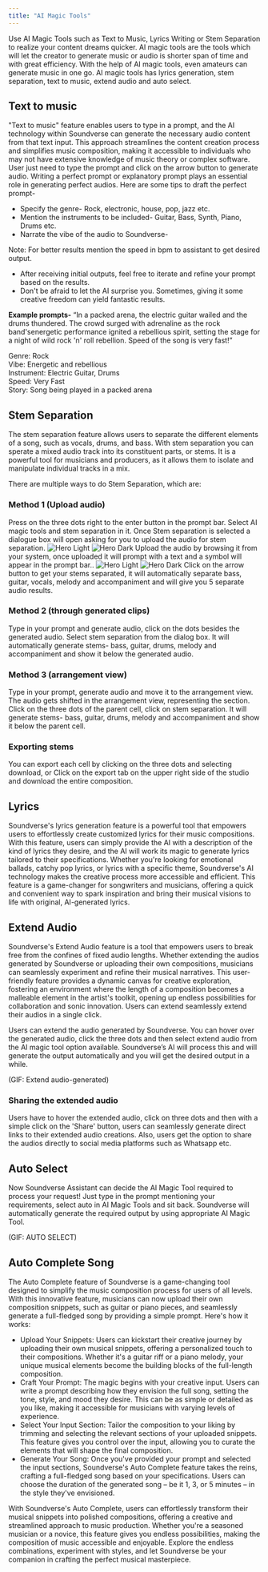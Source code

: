 ```yaml
---
title: "AI Magic Tools"
---
```


Use AI Magic Tools such as Text to Music, Lyrics Writing or Stem Separation to realize your content dreams quicker. AI magic tools are the tools which will let the creator to generate music or audio is shorter span of time and with great efficiency. With the help of AI magic tools, even amateurs can generate music in one go.
AI magic tools has lyrics generation, stem separation, text to music, extend audio and auto select.

## Text to music

"Text to music" feature enables users to type in a prompt, and the AI technology within Soundverse can generate the necessary audio content from that text input. This approach streamlines the content creation process and simplifies music composition, making it accessible to individuals who may not have extensive knowledge of music theory or complex software. User just need to type the prompt and click on the arrow button to generate audio. Writing a perfect prompt or explanatory prompt plays an essential role in generating perfect audios.
Here are some tips to draft the perfect prompt-

- Specify the genre- Rock, electronic, house, pop, jazz etc.
- Mention the instruments to be included- Guitar, Bass, Synth, Piano, Drums etc.
- Narrate the vibe of the audio to Soundverse-

Note: For better results mention the speed in bpm to assistant to get desired output.

- After receiving initial outputs, feel free to iterate and refine your prompt based on the results.
- Don't be afraid to let the AI surprise you. Sometimes, giving it some creative freedom can yield fantastic results.

**Example prompts-**
“In a packed arena, the electric guitar wailed and the drums thundered. The crowd surged with adrenaline as the rock band'senergetic performance ignited a rebellious spirit, setting the stage for a night of wild rock 'n' roll rebellion. Speed of the song is very fast!”

Genre: Rock <br/>
Vibe: Energetic and rebellious <br/>
Instrument: Electric Guitar, Drums <br/>
Speed: Very Fast <br/>
Story: Song being played in a packed arena

## Stem Separation

The stem separation feature allows users to separate the different elements of a song, such as vocals, drums, and bass. With stem separation you can sperate a mixed audio track into its constituent parts, or stems. It is a powerful tool for musicians and producers, as it allows them to isolate and manipulate individual tracks in a mix.

There are multiple ways to do Stem Separation, which are:

### Method 1 (Upload audio)

<Steps>
  <Step title="First Step">
    Press on the three dots right to the enter button in the prompt bar.
  </Step>
  <Step title="Second Step">
    Select AI magic tools and stem separation in it.
  </Step>
  <Step title="Third Step">
    Once Stem separation is selected a dialogue box will open asking for you to
    upload the audio for stem separation.
    <img
      className="block dark:hidden"
      src="/images/ai-magic-1.png"
      alt="Hero Light"
    />
    <img
      className="hidden dark:block"
      src="/images/ai-magic-1.png"
      alt="Hero Dark"
    />
  </Step>
  <Step title="Fourth Step">
    Upload the audio by browsing it from your system, once uploaded it will
    prompt with a text and a symbol will appear in the prompt bar..
     <img
      className="block dark:hidden"
      src="/images/ai-magic-2.png"
      alt="Hero Light"
    />
    <img
      className="hidden dark:block"
      src="/images/ai-magic-2.png"
      alt="Hero Dark"
    />
  </Step>
  <Step title="Fifth Step">
    Click on the arrow button to get your stems separated, it will automatically
    separate bass, guitar, vocals, melody and accompaniment and will give you 5
    separate audio results.
  </Step>
</Steps>


### Method 2 (through generated clips)


<Steps>
  <Step title="First Step">
    Type in your prompt and generate audio, click on the dots besides the generated audio.
  </Step>
  <Step title="Second Step">
    Select stem separation from the dialog box. 
  </Step>
  <Step title="Third Step">
    It will automatically generate stems- bass, guitar, drums, melody and accompaniment and show it below the generated audio.
  </Step>
</Steps>




### Method 3 (arrangement view)

<Steps>
  <Step title="First Step">
    Type in your prompt, generate audio and move it to the arrangement view.
  </Step>
  <Step title="Second Step">
     The audio gets shifted in the arrangement view, representing the section. 
  </Step>
  <Step title="Third Step">
   Click on the three dots of the parent cell, click on stem separation.
  </Step>
  <Step title="Fourth Step">
   It will generate stems- bass, guitar, drums, melody and accompaniment and show it below the parent cell.
  </Step>
</Steps>

### Exporting stems
<Steps>
  <Step title="First Step">
    You can export each cell by clicking on the three dots and selecting download,
or
  </Step>
  <Step title="Second Step">
     Click on the export tab on the upper right side of the studio and download the entire composition.
  </Step>
</Steps>



## Lyrics

Soundverse's lyrics generation feature is a powerful tool that empowers users to effortlessly create customized lyrics for their music compositions. With this feature, users can simply provide the AI with a description of the kind of lyrics they desire, and the AI will work its magic to generate lyrics tailored to their specifications. Whether you're looking for emotional ballads, catchy pop lyrics, or lyrics with a specific theme, Soundverse's AI technology makes the creative process more accessible and efficient. This feature is a game-changer for songwriters and musicians, offering a quick and convenient way to spark inspiration and bring their musical visions to life with original, AI-generated lyrics.

## Extend Audio

Soundverse's Extend Audio feature is a tool that empowers users to break free from the confines of fixed audio lengths. Whether extending the audios generated by Soundverse or uploading their own compositions, musicians can seamlessly experiment and refine their musical narratives. This user-friendly feature provides a dynamic canvas for creative exploration, fostering an environment where the length of a composition becomes a malleable element in the artist's toolkit, opening up endless possibilities for collaboration and sonic innovation. Users can extend seamlessly extend their audios in a single click. 

Users can extend the audio generated by Soundverse. You can hover over the generated audio, click the three dots and then select extend audio from the AI magic tool option available. Soundverse’s AI will process this and will generate the output automatically and you will get the desired output in a while. 

(GIF: Extend audio-generated)


### Sharing the extended audio

Users have to hover the extended audio, click on three dots and then with a simple click on the 'Share' button, users can seamlessly generate direct links to their extended audio creations. Also, users get the option to share the audios directly to social media platforms such as Whatsapp etc. 

## Auto Select

Now Soundverse Assistant can decide the AI Magic Tool required to process your request! Just type in the prompt mentioning your requirements, select auto in AI Magic Tools and sit back. Soundverse will automatically generate the required output by using appropriate AI Magic Tool. 

(GIF: AUTO SELECT)

## Auto Complete Song

The Auto Complete feature of Soundverse is a game-changing tool designed to simplify the music composition process for users of all levels. With this innovative feature, musicians can now upload their own composition snippets, such as guitar or piano pieces, and seamlessly generate a full-fledged song by providing a simple prompt. Here's how it works:

* Upload Your Snippets: Users can kickstart their creative journey by uploading their own musical snippets, offering a personalized touch to their compositions. Whether it's a guitar riff or a piano melody, your unique musical elements become the building blocks of the full-length composition.
* Craft Your Prompt: The magic begins with your creative input. Users can write a prompt describing how they envision the full song, setting the tone, style, and mood they desire. This can be as simple or detailed as you like, making it accessible for musicians with varying levels of experience.
* Select Your Input Section: Tailor the composition to your liking by trimming and selecting the relevant sections of your uploaded snippets. This feature gives you control over the input, allowing you to curate the elements that will shape the final composition.
* Generate Your Song: Once you've provided your prompt and selected the input sections, Soundverse's Auto Complete feature takes the reins, crafting a full-fledged song based on your specifications. Users can choose the duration of the generated song – be it 1, 3, or 5 minutes – in the style they've envisioned.

With Soundverse's Auto Complete, users can effortlessly transform their musical snippets into polished compositions, offering a creative and streamlined approach to music production. Whether you're a seasoned musician or a novice, this feature gives you endless possibilities, making the composition of music accessible and enjoyable. Explore the endless combinations, experiment with styles, and let Soundverse be your companion in crafting the perfect musical masterpiece.


